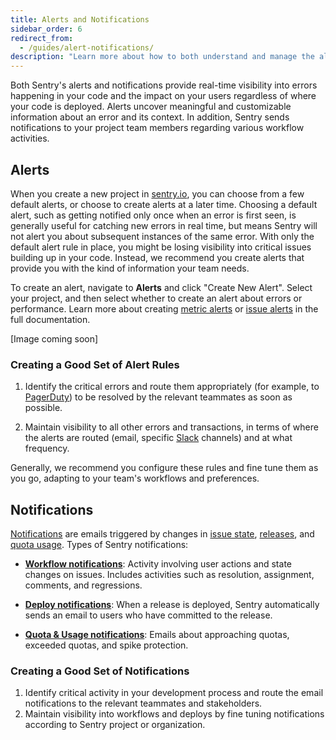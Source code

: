 ```yaml
---
title: Alerts and Notifications
sidebar_order: 6
redirect_from:
  - /guides/alert-notifications/
description: "Learn more about how to both understand and manage the alerts and notifications that give real-time visibility into errors happening in your code."
---
```


Both Sentry's alerts and notifications provide real-time visibility into errors happening in your code and the impact on your users regardless of where your code is deployed. Alerts uncover meaningful and customizable information about an error and its context. In addition, Sentry sends notifications to your project team members regarding various workflow activities.

## Alerts

When you create a new project in [sentry.io](https://sentry.io), you can choose from a few default alerts, or choose to create alerts at a later time. Choosing a default alert, such as getting notified only once when an error is first seen, is generally useful for catching new errors in real time, but means Sentry will not alert you about subsequent instances of the same error. With only the default alert rule in place, you might be losing visibility into critical issues building up in your code. Instead, we recommend you create alerts that provide you with the kind of information your team needs.

To create an alert, navigate to **Alerts** and click "Create New Alert". Select your project, and then select whether to create an alert about errors or performance. Learn more about creating [metric alerts](/product/sentry-basics/guides/alert-notifications/metric-alerts/) or [issue alerts](/product/sentry-basics/guides/alert-notifications/issue-alerts/) in the full documentation.

[Image coming soon]

### Creating a Good Set of Alert Rules

1. Identify the critical errors and route them appropriately (for example, to [PagerDuty](/product/integrations/pagerduty/)) to be resolved by the relevant teammates as soon as possible.

2. Maintain visibility to all other errors and transactions, in terms of where the alerts are routed (email, specific [Slack](/product/integrations/slack/) channels) and at what frequency.

Generally, we recommend you configure these rules and fine tune them as you go, adapting to your team's workflows and preferences.

## Notifications

[Notifications](/product/sentry-basics/guides/alert-notifications/notifications/) are emails triggered by changes in [issue state](/product/alerts-notifications/notifications/#issue-states), [releases](/product/releases/), and [quota usage](/product/accounts/quotas/). Types of Sentry notifications:

- [**Workflow notifications**](/product/sentry-basics/guides/alert-notifications/notifications/#workflow-notifications): Activity involving user actions and state changes on issues. Includes activities such as resolution, assignment, comments, and regressions.

- [**Deploy notifications**](/product/sentry-basics/guides/alert-notifications/notifications/#deploy-notifications): When a release is deployed, Sentry automatically sends an email to users who have committed to the release.

- [**Quota & Usage notifications**](/product/accounts/quotas/): Emails about approaching quotas, exceeded quotas, and spike protection.

### Creating a Good Set of Notifications

1. Identify critical activity in your development process and route the email notifications to the relevant teammates and stakeholders.
2. Maintain visibility into workflows and deploys by fine tuning notifications according to Sentry project or organization.

